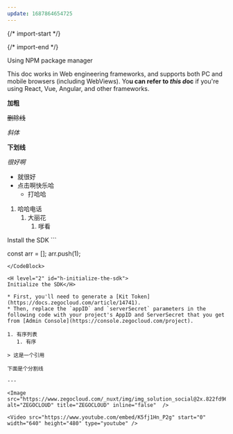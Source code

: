 ```yaml
---
update: 1687864654725
---
```


{/* import-start */}

{/* import-end */}
 
<H level="1" id="h-using-npm-package-manager">
Using NPM package manager</H>

This doc works in Web engineering frameworks, and supports both PC and mobile browsers (including WebViews). Yo**u can refer to *this d*oc** if you're using React, Vue, Angular, and other frameworks.

**加粗**

~~删除线~~

*斜体*

__下划线__

*很好啊*

* 就很好
* 点击啊快乐哈
  * 打哈哈

1. 哈哈电话
   1. 大丽花
      1. 嗲看

<H level="2" id="h-install-the-sdk">
Install the SDK</H>

<CodeBlock lang="js" focus="null"  fileName="index.js">
```

const arr = [];
arr.push(1);
```
</CodeBlock>

<H level="2" id="h-initialize-the-sdk">
Initialize the SDK</H>

* First, you'll need to generate a [Kit Token](https://docs.zegocloud.com/article/14741).
* Then, replace the `appID` and `serverSecret` parameters in the following code with your project's AppID and ServerSecret that you get from [Admin Console](https://console.zegocloud.com/project).

1. 有序列表
   1. 有序

> 这是一个引用

下面是个分割线

---

<Image src="https://www.zegocloud.com/_nuxt/img/img_solution_social@2x.822fd96.jpg" alt="ZEGOCLOUD" title="ZEGOCLOUD" inline="false"  />

<Video src="https://www.youtube.com/embed/K5fj1Hn_P2g" start="0" width="640" height="480" type="youtube" />
